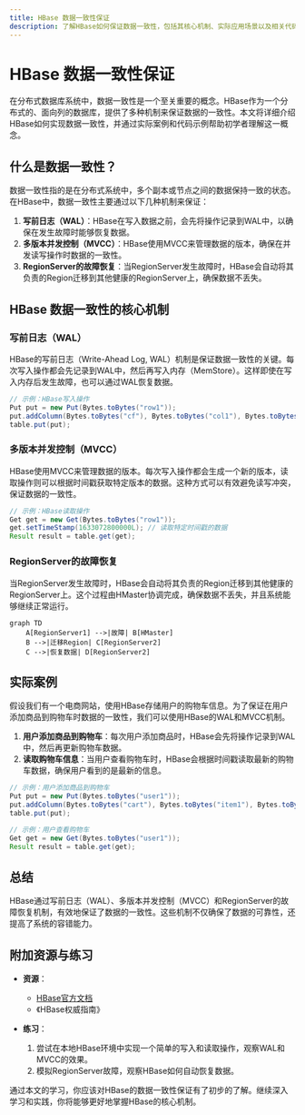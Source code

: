 ```yaml
---
title: HBase 数据一致性保证
description: 了解HBase如何保证数据一致性，包括其核心机制、实际应用场景以及相关代码示例。
---
```


# HBase 数据一致性保证

在分布式数据库系统中，数据一致性是一个至关重要的概念。HBase作为一个分布式的、面向列的数据库，提供了多种机制来保证数据的一致性。本文将详细介绍HBase如何实现数据一致性，并通过实际案例和代码示例帮助初学者理解这一概念。

## 什么是数据一致性？

数据一致性指的是在分布式系统中，多个副本或节点之间的数据保持一致的状态。在HBase中，数据一致性主要通过以下几种机制来保证：

1. **写前日志（WAL）**：HBase在写入数据之前，会先将操作记录到WAL中，以确保在发生故障时能够恢复数据。
2. **多版本并发控制（MVCC）**：HBase使用MVCC来管理数据的版本，确保在并发读写操作时数据的一致性。
3. **RegionServer的故障恢复**：当RegionServer发生故障时，HBase会自动将其负责的Region迁移到其他健康的RegionServer上，确保数据不丢失。

## HBase 数据一致性的核心机制

### 写前日志（WAL）

HBase的写前日志（Write-Ahead Log, WAL）机制是保证数据一致性的关键。每次写入操作都会先记录到WAL中，然后再写入内存（MemStore）。这样即使在写入内存后发生故障，也可以通过WAL恢复数据。

```java
// 示例：HBase写入操作
Put put = new Put(Bytes.toBytes("row1"));
put.addColumn(Bytes.toBytes("cf"), Bytes.toBytes("col1"), Bytes.toBytes("value1"));
table.put(put);
```

### 多版本并发控制（MVCC）

HBase使用MVCC来管理数据的版本。每次写入操作都会生成一个新的版本，读取操作则可以根据时间戳获取特定版本的数据。这种方式可以有效避免读写冲突，保证数据的一致性。

```java
// 示例：HBase读取操作
Get get = new Get(Bytes.toBytes("row1"));
get.setTimeStamp(1633072800000L); // 读取特定时间戳的数据
Result result = table.get(get);
```

### RegionServer的故障恢复

当RegionServer发生故障时，HBase会自动将其负责的Region迁移到其他健康的RegionServer上。这个过程由HMaster协调完成，确保数据不丢失，并且系统能够继续正常运行。

```mermaid
graph TD
    A[RegionServer1] -->|故障| B[HMaster]
    B -->|迁移Region| C[RegionServer2]
    C -->|恢复数据| D[RegionServer2]
```

## 实际案例

假设我们有一个电商网站，使用HBase存储用户的购物车信息。为了保证在用户添加商品到购物车时数据的一致性，我们可以使用HBase的WAL和MVCC机制。

1. **用户添加商品到购物车**：每次用户添加商品时，HBase会先将操作记录到WAL中，然后再更新购物车数据。
2. **读取购物车信息**：当用户查看购物车时，HBase会根据时间戳读取最新的购物车数据，确保用户看到的是最新的信息。

```java
// 示例：用户添加商品到购物车
Put put = new Put(Bytes.toBytes("user1"));
put.addColumn(Bytes.toBytes("cart"), Bytes.toBytes("item1"), Bytes.toBytes("quantity1"));
table.put(put);

// 示例：用户查看购物车
Get get = new Get(Bytes.toBytes("user1"));
Result result = table.get(get);
```

## 总结

HBase通过写前日志（WAL）、多版本并发控制（MVCC）和RegionServer的故障恢复机制，有效地保证了数据的一致性。这些机制不仅确保了数据的可靠性，还提高了系统的容错能力。

## 附加资源与练习

- **资源**：
  - [HBase官方文档](https://hbase.apache.org/)
  - 《HBase权威指南》

- **练习**：
  1. 尝试在本地HBase环境中实现一个简单的写入和读取操作，观察WAL和MVCC的效果。
  2. 模拟RegionServer故障，观察HBase如何自动恢复数据。

通过本文的学习，你应该对HBase的数据一致性保证有了初步的了解。继续深入学习和实践，你将能够更好地掌握HBase的核心机制。